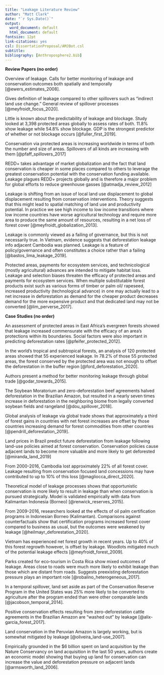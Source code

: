```yaml
---
title: "Leakage Literature Review"
author: "Matt Clark"
date: "`r Sys.Date()`"
output:
  word_document: default
  html_document: default
fontsize: 12pt
link-citations: yes
csl: DissertationProposal/AMJBot.csl
subtitle: 
bibliography: [Anthroposphere2.bib]
---
```


**Review Papers (no order)**

Overview of leakage. Calls for better monitoring of leakage and conservation outcomes both spatially and temporally [@ewers_estimates_2008].

Gives definition of leakage compared to other spillovers such as “indirect land use change.” General review of spillover processes [@meyfroidt_focus_2020].

Little is known about the predictability of leakage and blockage. Study looked at 3,398 protected areas globally to assess rates of both. 11.8% show leakage while 54.8% show blockage. GDP is the strongest predictor of whether or not blockage occurs [@fuller_first_2019].  

Conservation via protected areas is increasing worldwide in terms of both the number and size of areas. Spillovers of all kinds are increasing with them [@pfaff_spillovers_2017]

REDD+ takes advantage of market globalization and the fact that land conservation is cheaper in some places compared to others to leverage the greatest conservation potential with the conservation funding available. Leakage plagues REDD+ projects globally and is therefore a major problem for global efforts to reduce greenhouse gasses [@atmadja_review_2012]

Leakage is shifting from an issue of local land use displacement to global displacement resulting from conservation interventions. Theory suggests that this might lead to spatial matching of land use and productivity potential. In practice we see high income to low income transitions where low income countries have worse agricultural technology and require more area to produce the same amount of resources, resulting in a net loss of forest cover [@meyfroidt_globalization_2013].

Leakage is commonly viewed as a failing of governance, but this is not necessarily true. In Vietnam, evidence suggests that deforestation leakage info adjacent Cambodia was planned. Leakage is a feature of policy/governance and often constitutes a choice rather than a failing [@bastos_lima_leakage_2019].

Protected areas, payments for ecosystem services, and technicological (mostly agricultural) advances are intended to mitigate habitat loss. Leakage and selection biases threaten the efficacy of protected areas and payments for ecosystem services. When multiple substitutable forest products exist such as various forms of timber or palm oil/ rapeseed, increased productivity (technological advance) in one may actually lead to a net increase in deforestation as demand for the cheaper product decreases demand for the more expensive product and that dedicated land may not be converted [@lim_perverse_2017].


**Case Studies (no order)**

An assessment of protected areas in East Africa’s evergreen forests showed that leakage increased commensurate with the efficacy of an area's protections within its boundaries. Social factors were also important in predicting deforestation rates [@pfeifer_protected_2012].  

In the world’s tropical and subtropical forests, an analysis of 120 protected areas showed that 55 experienced leakage. In 78.2% of those 55 protected areas, the forest conserved by the protected area was not enough to offset the deforestation in the buffer region [@ford_deforestation_2020]. 

Authors present a method for better monitoring leakage through global trade [@godar_towards_2015].

The Soybean Moratorium and zero-deforestation beef agreements halved deforestation in the Brazilian Amazon, but resulted in a nearly seven times increase in deforestation in the neighboring biome from legally converted soybean fields and rangeland [@dou_spillover_2018].

Global analysis of leakage via global trade shows that approximately a third of forest gains in countries with net forest increases are offset by those countries increasing demand for forest commodities from other countries [@pendrill_deforestation_2019]. 

Land prices in Brazil predict future deforestation from leakage following land-use policies aimed at forest conservation. Conservation policies cause adjacent lands to become more valuable and more likely to get deforested [@miranda_land_2019]

From 2000-2016, Cambodia lost approximately 22% of all forest cover. Leakage resulting from conservation focused land concessions may have contributed to up to 10% of this loss [@magliocca_direct_2020].

Theoretical model of leakage processes shows that opportunistic conservation is more likely to result in leakage than when conservation is pursued strategically. Model is validated empirically with data from Kalimantan Indonesia (Borneo) [@renwick_reserves_2015]. 

From 2009-2016, researchers looked at the effects of oil palm certification programs in Indonesian Borneo (Kalimantan). Comparisons against counterfactuals show that certification programs increased forest cover compared to business as usual, but the outcomes were weakened by leakage [@heilmayr_deforestation_2020]. 

Vietnam has experienced net forest growth in recent years. Up to 40% of this forest regrowth however, is offset by leakage. Woodlots mitigated much of the potential leakage effects [@meyfroidt_forest_2009]. 

Parks created for eco-tourism in Costa Rica show mixed outcomes of leakage. Areas close to roads were much more likely to exhibit leakage than those which are distant from roads. Suggests preexisting deforestation pressure plays an important role [@robalino_heterogeneous_2017].

In a temporal spillover, land set aside as part of the Conservation Reserve Program in the United States was 25% more likely to be converted to agriculture after the program ended than were other comparable lands [@jacobson_temporal_2014].

Positive conservation effects resulting from zero-deforestation cattle agreements in the Brazilian Amazon are “washed out” by leakage [@alix-garcia_forest_2017].

Land conservation in the Peruvian Amazon is largely working, but is somewhat mitigated by leakage [@oliveira_land-use_2007].

Empirically grounded in the $6 billion spent on land acquisition by the Nature Conservancy on land acquisition in the last 50 years, authors create an economic model showing that buying up land for conservation can increase the value and deforestation pressure on adjacent lands [@armsworth_land_2006].
